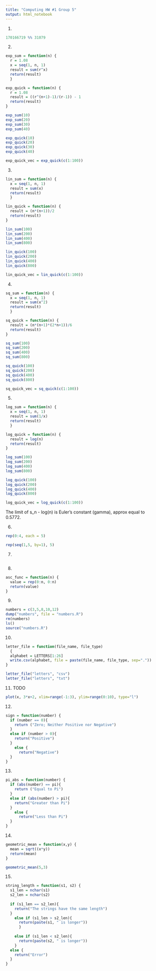 ```yaml
---
title: "Computing HW #1 Group 5"
output: html_notebook
---
```


1.
```r
170166719 %% 31079
```

2.
```r
exp_sum = function(n) {
  r = 1.08
  x = seq(1, n, 1)
  result = sum(r^x)
  return(result)
  }

exp_quick = function(n) {
  r = 1.08
  result = ((r^(n+1)-1)/(r-1)) - 1
  return(result)
}

exp_sum(10)
exp_sum(20)
exp_sum(30)
exp_sum(40)

exp_quick(10)
exp_quick(20)
exp_quick(30)
exp_quick(40)

exp_quick_vec = exp_quick(c(1:100))
```


3.
```r
lin_sum = function(n) {
  x = seq(1, n, 1)
  result = sum(x)
  return(result)
  }

lin_quick = function(n) {
  result = (n*(n+1))/2
  return(result)
}

lin_sum(100)
lin_sum(200)
lin_sum(400)
lin_sum(800)

lin_quick(100)
lin_quick(200)
lin_quick(400)
lin_quick(800)

lin_quick_vec = lin_quick(c(1:100))
```


4.
```r
sq_sum = function(n) {
  x = seq(1, n, 1)
  result = sum(x^2)
  return(result)
  }

sq_quick = function(n) {
  result = (n*(n+1)*(2*n+1))/6
  return(result)
}

sq_sum(100)
sq_sum(200)
sq_sum(400)
sq_sum(800)

sq_quick(100)
sq_quick(200)
sq_quick(400)
sq_quick(800)

sq_quick_vec = sq_quick(c(1:100))
```

5.
```r
log_sum = function(n) {
  x = seq(1, n, 1)
  result = sum(1/x)
  return(result)
  }

log_quick = function(n) {
  result = log(n)
  return(result)
}

log_sum(100)
log_sum(200)
log_sum(400)
log_sum(800)

log_quick(100)
log_quick(200)
log_quick(400)
log_quick(800)

log_quick_vec = log_quick(c(1:100))
```

The limit of s_n - log(n) is Euler's constant (gamma), approx equal to 0.5772.



6. 
```r
rep(0:4, each = 5)

rep(seq(1,5, by=1), 5)
```


7. 
```r
```


8. 
```r
asc_func = function(n) {
  value = rep(0:n, 0:n)
  return(value)
}
```


9.
```r
numbers = c(3,5,8,10,12)
dump("numbers", file = "numbers.R")
rm(numbers)
ls()
source("numbers.R")
```


10.
```r
letter_file = function(file_name, file_type)
  {
  alphabet = LETTERS[1:26]
  write.csv(alphabet, file = paste(file_name, file_type, sep="."))
}

letter_file("letters", "csv")
letter_file("letters", "txt")
```


11. TODO
```r
plot(x, 3*x+2, xlim=range(-1:3), ylim=range(0:10), type="l")
```

12.
```r
sign = function(number) {
  if (number == 0){
    return ("Zero; Neither Positive nor Negative")
  }
  else if (number > 0){
    return("Positive")
  } 
    else {
      return("Negative")
  }
}
```


13.
```r
pi_abs = function(number) {
  if (abs(number) == pi){
    return ("Equal to Pi")
  }
  else if (abs(number) > pi){
    return("Greater than Pi")
  } 
    else {
      return("Less than Pi")
  }
}
```


14.
```r
geometric_mean = function(x,y) {
  mean = sqrt((x*y))
  return(mean)
}

geometric_mean(5,3)
```

15. 
```r
string_length = function(s1, s2) {
  s1_len = nchar(s1)
  s2_len = nchar(s2)
  
  if (s1_len == s2_len){
    return("The strings have the same length")
  }
    else if (s1_len > s2_len){
      return(paste(s1, " is longer")) 
      }
  
    else if (s1_len < s2_len){
      return(paste(s2, " is longer"))
    }
  else {
    return("Error")
  }
}
```

